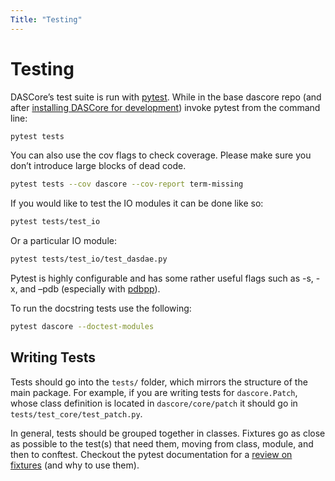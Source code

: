 ```yaml
---
Title: "Testing"
---
```


# Testing

DASCore's test suite is run with [pytest](https://docs.pytest.org/en/stable/). While in the base dascore repo
(and after [installing DASCore for development](dev_install.qmd)) invoke pytest from the command line:

<!--pytest-codeblocks:skip-->
```bash
pytest tests
```

You can also use the cov flags to check coverage. Please make sure you don't
introduce large blocks of dead code.

<!--pytest-codeblocks:skip-->
```bash
pytest tests --cov dascore --cov-report term-missing
```

If you would like to test the IO modules it can be done like so:

<!--pytest-codeblocks:skip-->
```bash
pytest tests/test_io
```

Or a particular IO module:

<!--pytest-codeblocks:skip-->
```bash
pytest tests/test_io/test_dasdae.py
```

Pytest is highly configurable and has some rather useful flags such as
-s, -x, and --pdb (especially with [pdbpp](https://github.com/pdbpp/pdbpp)).


To run the docstring tests use the following:

<!--pytest-codeblocks:skip-->
```bash
pytest dascore --doctest-modules
```

## Writing Tests

Tests should go into the `tests/` folder, which mirrors the structure of the main package.
For example, if you are writing tests for `dascore.Patch`, whose class definition is
located in `dascore/core/patch` it should go in `tests/test_core/test_patch.py`.

In general, tests should be grouped together in classes. Fixtures go as close as
possible to the test(s) that need them, moving from class, module, and then to conftest.
Checkout the pytest documentation for a [review on fixtures](https://docs.pytest.org/en/6.2.x/fixture.html)
(and why to use them).
